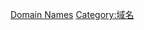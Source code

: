 {{Redirect category|from=[[域名|域名]]|template=域名重定向}}

{{CategoryTOC|align=center}}

[[Category:重定向|Domain Names]]
[[Category:域名|Category:域名]]